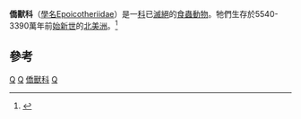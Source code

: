 {{Automatic Taxobox
|fossil_range = {{Fossil range|55.8|30.9}}[[始新世|始新世]]
|image = Epoicotherium unicum 2.jpg
|image_caption =  [[僑獸|僑獸]] （''Epoicotherium unicum''）頭骨
| taxon = Epoicotheriidae
| authority = Simpson, 1927
| subdivision_ranks = [[屬|屬]]
| subdivision =
* ''Alocodontulum''
* [[晨獸屬|晨獸屬]] ''Auroratherium''
* [[二爪貧齒獸屬|二爪貧齒獸屬]] ''Dipassalus''
* [[僑獸屬|僑獸屬]] ''Epoicotherium''
* [[四爪貧齒獸屬|四爪貧齒獸屬]] ''Tetrapassalus''
* [[管齒獸屬|管齒獸屬]] ''Tubulodon''
* [[異顱獸屬|異顱獸屬]] ''Xenocranium''
}}

'''僑獸科'''（[[學名|學名]]Epoicotheriidae）是一[[科|科]]已[[滅絕|滅絕]]的[[食蟲動物|食蟲動物]]。牠們生存於5540-3390萬年前[[始新世|始新世]]的[[北美洲|北美洲]]。<ref>{{Cite web |url=http://paleodb.org/cgi-bin/bridge.pl?action=checkTaxonInfo&taxon_no=43669&is_real_user=1 |title=Paleobiology Database |accessdate=2010-02-06 |archive-date=2012-10-13 |archive-url=https://web.archive.org/web/20121013192405/http://paleodb.org/cgi-bin/bridge.pl?action=checkTaxonInfo&taxon_no=43669&is_real_user=1 |dead-url=no }}</ref>

==參考==
{{reflist}}
{{鱗甲形類}}
{{Taxonbar}}
[[Category:始新世哺乳類|Q]]
[[Category:古乏齒獸目|Q]]
[[Category:僑獸科|]]
[[Category:_1927年描述的分类群|Q]]